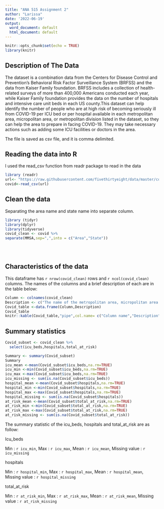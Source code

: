 ---
title: "ANA 515 Assignment 2"
author: "Larissa"
date: '2022-06-19'
output:
  word_document: default
  html_document: default
---

```{r setup, include=FALSE}
knitr::opts_chunk$set(echo = TRUE)
library(knitr)
```

## Description of The Data

The dataset is a combination data from the Centers for Disease Control and Prevention’s Behavioral Risk Factor Surveillance System (BRFSS) and the data from Kaiser Family foundation. BRFSS includes a collection of health-related surveys of more than 400,000 Americans conducted each year, while Kaiser Family foundation provides the data on the number of hospitals and intensive care unit beds in each US county.This dataset can help identify the number of people who are at high risk of becoming seriously ill from COVID-19 per ICU bed or per hospital available in each metropolitan area, micropolitan area, or metropolitan division listed in the dataset, so they can help the area to prepare in facing COVID-19. They may take necessary actions such as adding some ICU facilities or doctors in the area.

The file is saved as csv file, and it is comma delimited.

## Reading the data into R

I used the read_csv function from readr package to read in the data


``` {r }
library (readr)
url<- "https://raw.githubusercontent.com/fivethirtyeight/data/master/covid-geography/mmsa-icu-beds.csv" 
covid<-read_csv(url)

```

## Clean the data

Separating the area name and state name into separate column.

```{r }
library (tidyr)
library(dplyr)
library(tidyverse)
covid_clean <- covid %>%
separate(MMSA,sep=",",into = c("Area","State")) 


  
```

## Characteristics of the data 

This dataframe has `r nrow(covid_clean)` rows and `r ncol(covid_clean)` columns. The names of the columns and a brief description of each are in the table below:


```{r}
Column <- colnames(covid_clean)
Description <- c("The name of the metropolitan area, micropolitan area or metropolitan division available in the CDC’s BRFSS","State Name","The percent of individuals in that area that are at high risk of becoming seriously ill from COVID-19, per CDC’s BRFSS","The number of high risk individuals per ICU bed in that area","The number of high risk individuals per hospital in that area","The number of ICU beds in the area, based on the Kaiser Family Foundation’s data","The number of hospitals in the area, based on the Kaiser Family Foundation’s data","The total number of high risk individuals in the area, per CDC’s BRFSS")
Covid_table <-data.frame(Column,Description)
Covid_table
knitr::kable(Covid_table,"pipe",col.name= c("Column name","Description") , align =c("l","l"))


```


## Summary statistics

```{r}
Covid_subset <- covid_clean %>%
  select(icu_beds,hospitals,total_at_risk) 

Summary <- summary(Covid_subset)
Summary
icu_mean <-mean(Covid_subset$icu_beds,na.rm=TRUE)
icu_min <-min(Covid_subset$icu_beds,na.rm=TRUE)
icu_max <-max(Covid_subset$icu_beds,na.rm=TRUE)
icu_missing <- sum(is.na(Covid_subset$icu_beds))
hospital_mean <-mean(Covid_subset$hospitals,na.rm=TRUE)
hospital_min <-min(Covid_subset$hospitals,na.rm=TRUE)
hospital_max <-max(Covid_subset$hospitals,na.rm=TRUE)
hospital_missing <- sum(is.na(Covid_subset$hospitals))
at_risk_mean <-mean(Covid_subset$total_at_risk,na.rm=TRUE)
at_risk_min <-min(Covid_subset$total_at_risk,na.rm=TRUE)
at_risk_max <-max(Covid_subset$total_at_risk,na.rm=TRUE)
at_risk_missing <- sum(is.na(Covid_subset$total_at_risk))
```

The summary statistic of the icu_beds, hospitals and total_at_risk are as follow:

Icu_beds

Min : `r icu_min`,
Max : `r icu_max`,
Mean : `r icu_mean`,
Missing value : `r icu_missing`

hospitals

Min : `r hospital_min`,
Max : `r hospital_max`,
Mean : `r hospital_mean`,
Missing value : `r hospital_missing`

total_at_risk

Min : `r at_risk_min`,
Max : `r at_risk_max`,
Mean : `r at_risk_mean`,
Missing value : `r at_risk_missing`












